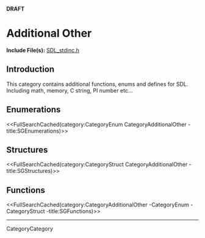 <!-- #master-page:CategoryTemplate -->
<!-- #master-date:Unknown-Date -->
<!-- format wiki -->
<!-- language en -->

'''DRAFT'''

<!-- #Sorry, I don't know how to name this page. If you have any idea, feel free to change it ;] -->

= Additional Other =

'''Include File(s):'''  [http://hg.libsdl.org/SDL/file/default/include/SDL_stdinc.h SDL_stdinc.h]


== Introduction ==
This category contains additional functions, enums and defines for SDL. Including math, memory, C string, PI number etc...

== Enumerations ==
<<FullSearchCached(category:CategoryEnum CategoryAdditionalOther -title:SGEnumerations)>>

== Structures ==
<<FullSearchCached(category:CategoryStruct CategoryAdditionalOther -title:SGStructures)>>

== Functions ==
<<FullSearchCached(category:CategoryAdditionalOther -CategoryEnum -CategoryStruct -title:SGFunctions)>>

----
CategoryCategory
